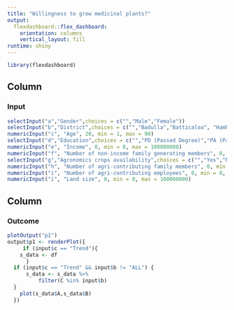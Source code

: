 ```yaml
---
title: "Willingness to grow medicinal plants?"
output: 
  flexdashboard::flex_dashboard:
    orientation: columns
    vertical_layout: fill
runtime: shiny
---
```


```r
library(flexdashboard)
```

Column {data-width=200}
-----------------------------------------------------------------------

### Input

```r
selectInput("a","Gender",choices = c("","Male","Female"))
selectInput("b","District",choices = c("","Badulla","Batticaloa", "Hambantota", "Kurunegala", "Matara", "Rathnapura"))
numericInput("c", "Age", 20, min = 1, max = 90)
selectInput("d","Education",choices = c("","PD (Passed Degree)","PA (Passed AL)", "PO (Passed O/L)", "P10 (Passed grade 10)", "P6 (Passed grade 5)", "NS (No schooling)"))
numericInput("e", "Income", 0, min = 0, max = 100000000)
numericInput("f", "Number of non-income family generating members", 0, min = 0, max = 100000000)
selectInput("g","Agronomics crops availability",choices = c("","Yes","No"))
numericInput("h", "Number of agri-contributing family members", 0, min = 0, max = 100000000)
numericInput("i", "Number of agri-contributing employees", 0, min = 0, max = 100000000)
numericInput("i", "Land size", 0, min = 0, max = 100000000)
```

Column {data-width=350}
-----------------------------------------------------------------------

### Outcome

```r
plotOutput("p1")
output$p1 <- renderPlot({
     if (input$c == "Trend"){
    s_data <- df
      }
  if (input$c == "Trend" && input$b != "ALL") {
      s_data <- s_data %>% 
          filter(C %in% input$b)
  }
    plot(s_data$A,s_data$B)
  })

```



